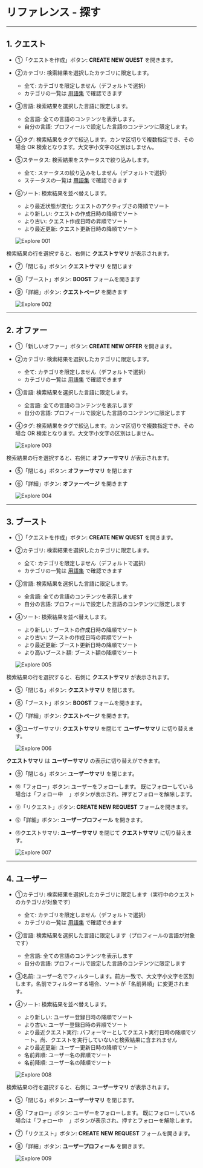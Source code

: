 # リファレンス - 探す

---

## 1. クエスト

- ①「クエストを作成」ボタン: **CREATE NEW QUEST** を開きます。
- ②カテゴリ: 検索結果を選択したカテゴリに限定します。
  - 全て: カテゴリを限定しません（デフォルトで選択）
  - カテゴリの一覧は [用語集](/docs/supplement/glossary#category) で確認できます
- ③言語: 検索結果を選択した言語に限定します。
  - 全言語: 全ての言語のコンテンツを表示します。
  - 自分の言語: プロフィールで設定した言語のコンテンツに限定します。
- ④タグ: 検索結果をタグで絞込します。カンマ区切りで複数指定でき、その場合 OR 検索となります。大文字小文字の区別はしません。
- ⑤ステータス: 検索結果をステータスで絞り込みします。
  - 全て: ステータスの絞り込みをしません（デフォルトで選択）
  - ステータスの一覧は [用語集](/docs/supplement/glossary#quest-status) で確認できます
- ⑥ソート: 検索結果を並べ替えします。
  - より最近状態が変化: クエストのアクティブさの降順でソート
  - より新しい: クエストの作成日時の降順でソート
  - より古い: クエスト作成日時の昇順でソート
  - より最近更新: クエスト更新日時の降順でソート

  ![Explore 001](/user-manual/ja/reference/explore-001.png)

検索結果の行を選択すると、右側に **クエストサマリ** が表示されます。

- ⑦「閉じる」ボタン: **クエストサマリ** を閉じます
- ⑧「ブースト」ボタン: **BOOST** フォームを開きます
- ⑨「詳細」ボタン: **クエストページ** を開きます

  ![Explore 002](/user-manual/ja/reference/explore-002.png)

---

## 2. オファー

- ①「新しいオファー」ボタン: **CREATE NEW OFFER** を開きます。
- ②カテゴリ: 検索結果を選択したカテゴリに限定します。
  - 全て: カテゴリを限定しません（デフォルトで選択）
  - カテゴリの一覧は [用語集](/docs/supplement/glossary#category) で確認できます
- ③言語: 検索結果を選択した言語に限定します。
  - 全言語: 全ての言語のコンテンツを表示します
  - 自分の言語: プロフィールで設定した言語のコンテンツに限定します
- ④タグ: 検索結果をタグで絞込します。カンマ区切りで複数指定でき、その場合 OR 検索となります。大文字小文字の区別はしません。

  ![Explore 003](/user-manual/ja/reference/explore-003.png)

検索結果の行を選択すると、右側に **オファーサマリ** が表示されます。

- ⑤「閉じる」ボタン: **オファーサマリ** を閉じます
- ⑥「詳細」ボタン: **オファーページ** を開きます

  ![Explore 004](/user-manual/ja/reference/explore-004.png)

---

## 3. ブースト

- ①「クエストを作成」ボタン: **CREATE NEW QUEST** を開きます。
- ②カテゴリ: 検索結果を選択したカテゴリに限定します。
  - 全て: カテゴリを限定しません（デフォルトで選択）
  - カテゴリの一覧は [用語集](/docs/supplement/glossary#category) で確認できます
- ③言語: 検索結果を選択した言語に限定します。
  - 全言語: 全ての言語のコンテンツを表示します
  - 自分の言語: プロフィールで設定した言語のコンテンツに限定します
- ④ソート: 検索結果を並べ替えします。
  - より新しい: ブーストの作成日時の降順でソート
  - より古い: ブーストの作成日時の昇順でソート
  - より最近更新: ブースト更新日時の降順でソート
  - より高いブースト額: ブースト額の降順でソート

  ![Explore 005](/user-manual/ja/reference/explore-005.png)

検索結果の行を選択すると、右側に **クエストサマリ** が表示されます。

- ⑤「閉じる」ボタン: **クエストサマリ** を閉じます。
- ⑥「ブースト」ボタン: **BOOST** フォームを開きます。
- ⑦「詳細」ボタン: **クエストページ** を開きます。
- ⑧ユーザーサマリ: **クエストサマリ** を閉じて **ユーザーサマリ** に切り替えます。

  ![Explore 006](/user-manual/ja/reference/explore-006.png)

**クエストサマリ** は **ユーザーサマリ** の表示に切り替えができます。

- ⑨「閉じる」ボタン: **ユーザーサマリ** を閉じます。
- ⑩「フォロー」ボタン: ユーザーをフォローします。
  既にフォローしている場合は「フォロー中 <img src="/user-manual/times-circle-solid.svg" className="inline" height="12" />」ボタンが表示され、押すとフォローを解除します。
- ⑪「リクエスト」ボタン: **CREATE NEW REQUEST** フォームを開きます。
- ⑫「詳細」ボタン: **ユーザープロフィール** を開きます。
- ⑬クエストサマリ: **ユーザーサマリ** を閉じて **クエストサマリ** に切り替えます。

  ![Explore 007](/user-manual/ja/reference/explore-007.png)

---

## 4. ユーザー

- ①カテゴリ: 検索結果を選択したカテゴリに限定します（実行中のクエストのカテゴリが対象です）
  - 全て: カテゴリを限定しません（デフォルトで選択）
  - カテゴリの一覧は [用語集](/docs/supplement/glossary#category) で確認できます
- ②言語: 検索結果を選択した言語に限定します（プロフィールの言語が対象です）
  - 全言語: 全ての言語のコンテンツを表示します
  - 自分の言語: プロフィールで設定した言語のコンテンツに限定します
- ③名前: ユーザー名でフィルターします。前方一致で、大文字小文字を区別します。名前でフィルターする場合、ソートが「名前昇順」に変更されます。
- ④ソート: 検索結果を並べ替えします。
  - より新しい: ユーザー登録日時の降順でソート
  - より古い: ユーザー登録日時の昇順でソート
  - より最近クエスト実行: パフォーマーとしてクエスト実行日時の降順でソート。尚、クエストを実行していないと検索結果に含まれません
  - より最近更新: ユーザー更新日時の降順でソート
  - 名前昇順: ユーザー名の昇順でソート
  - 名前降順: ユーザー名の降順でソート

  ![Explore 008](/user-manual/ja/reference/explore-008.png)

検索結果の行を選択すると、右側に **ユーザーサマリ** が表示されます。

- ⑤「閉じる」ボタン: **ユーザーサマリ** を閉じます。
- ⑥「フォロー」ボタン: ユーザーをフォローします。
  既にフォローしている場合は「フォロー中 <img src="/user-manual/times-circle-solid.svg" className="inline" height="12" />」ボタンが表示され、押すとフォローを解除します。
- ⑦「リクエスト」ボタン: **CREATE NEW REQUEST** フォームを開きます。
- ⑧「詳細」ボタン: **ユーザープロフィール** を開きます。

  ![Explore 009](/user-manual/ja/reference/explore-009.png)
